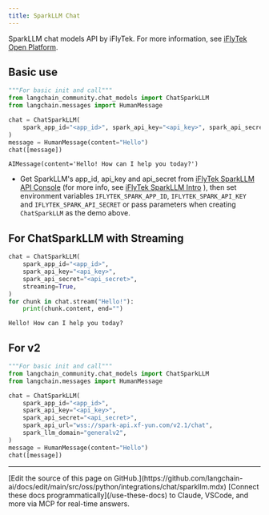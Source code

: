 ```yaml
---
title: SparkLLM Chat
---
```


SparkLLM chat models API by iFlyTek. For more information, see [iFlyTek Open Platform](https://www.xfyun.cn/).

## Basic use

```python
"""For basic init and call"""
from langchain_community.chat_models import ChatSparkLLM
from langchain.messages import HumanMessage

chat = ChatSparkLLM(
    spark_app_id="<app_id>", spark_api_key="<api_key>", spark_api_secret="<api_secret>"
)
message = HumanMessage(content="Hello")
chat([message])
```

```output
AIMessage(content='Hello! How can I help you today?')
```

- Get SparkLLM's app_id, api_key and api_secret from [iFlyTek SparkLLM API Console](https://console.xfyun.cn/services/bm3) (for more info, see [iFlyTek SparkLLM Intro](https://xinghuo.xfyun.cn/sparkapi) ), then set environment variables `IFLYTEK_SPARK_APP_ID`, `IFLYTEK_SPARK_API_KEY` and `IFLYTEK_SPARK_API_SECRET` or pass parameters when creating `ChatSparkLLM` as the demo above.

## For ChatSparkLLM with Streaming

```python
chat = ChatSparkLLM(
    spark_app_id="<app_id>",
    spark_api_key="<api_key>",
    spark_api_secret="<api_secret>",
    streaming=True,
)
for chunk in chat.stream("Hello!"):
    print(chunk.content, end="")
```

```output
Hello! How can I help you today?
```

## For v2

```python
"""For basic init and call"""
from langchain_community.chat_models import ChatSparkLLM
from langchain.messages import HumanMessage

chat = ChatSparkLLM(
    spark_app_id="<app_id>",
    spark_api_key="<api_key>",
    spark_api_secret="<api_secret>",
    spark_api_url="wss://spark-api.xf-yun.com/v2.1/chat",
    spark_llm_domain="generalv2",
)
message = HumanMessage(content="Hello")
chat([message])
```

---

<Callout icon="pen-to-square" iconType="regular">
    [Edit the source of this page on GitHub.](https://github.com/langchain-ai/docs/edit/main/src/oss/python/integrations/chat/sparkllm.mdx)
</Callout>
<Tip icon="terminal" iconType="regular">
    [Connect these docs programmatically](/use-these-docs) to Claude, VSCode, and more via MCP for    real-time answers.
</Tip>
